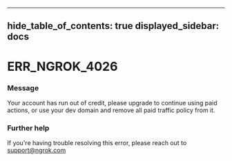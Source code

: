 

---
hide_table_of_contents: true
displayed_sidebar: docs
---


# ERR_NGROK_4026

### Message
Your account has run out of credit, please upgrade to continue using paid actions, or use your dev domain and remove all paid traffic policy from it.

<ErrorDetails />



### Further help
If you're having trouble resolving this error, please reach out to [support@ngrok.com](mailto:support@ngrok.com?subject=Help%20with%20ERR_NGROK_4026)


